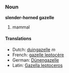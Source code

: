 ===Noun===
'''slender-horned gazelle'''

# mammal

====Translations====
*Dutch: [[duingazelle]] ''m''
*French: [[gazelle leptocère]]
*German: [[Dünengazelle]]
*Latin: [[Gazella leptoceros]]
